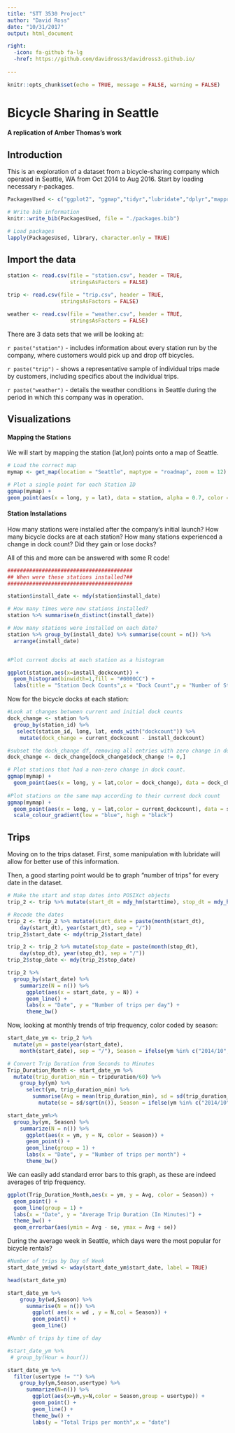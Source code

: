 ```yaml
---
title: "STT 3530 Project"
author: "David Ross"
date: "10/31/2017"
output: html_document

right:
  -icon: fa-github fa-lg
  -href: https://github.com/davidross3/davidross3.github.io/
  
---
```


```r
knitr::opts_chunk$set(echo = TRUE, message = FALSE, warning = FALSE)
```
# **Bicycle Sharing in Seattle**

#### A replication of Amber Thomas's work


## **Introduction**

This is an exploration of a dataset from a bicycle-sharing company which operated in Seattle, WA from Oct 2014 to Aug 2016. Start by loading necessary r-packages.


```r

PackagesUsed <- c("ggplot2", "ggmap","tidyr","lubridate","dplyr","mapproj","bookdown","scales")

# Write bib information
knitr::write_bib(PackagesUsed, file = "./packages.bib")

# Load packages
lapply(PackagesUsed, library, character.only = TRUE)
```

## **Import the data**

```r

station <- read.csv(file = "station.csv", header = TRUE, 
                    stringsAsFactors = FALSE)

trip <- read.csv(file = "trip.csv", header = TRUE, 
                 stringsAsFactors = FALSE)

weather <- read.csv(file = "weather.csv", header = TRUE, 
                    stringsAsFactors = FALSE)
```

There are 3 data sets that we will be looking at:

`r paste("station")` - includes information about every station run by the company, where customers would pick up and drop off bicycles.

`r paste("trip")` - shows a representative sample of individual trips made by customers, including specifics about the individual trips.

`r paste("weather")` - details the weather conditions in Seattle during the period in which this company was in operation. 






## **Visualizations**

#### Mapping the Stations

We will start by mapping the station (lat,lon) points onto a map of Seattle.

```r

# Load the correct map
mymap <- get_map(location = "Seattle", maptype = "roadmap", zoom = 12)

# Plot a single point for each Station ID
ggmap(mymap) + 
geom_point(aes(x = long, y = lat), data = station, alpha = 0.7, color = "darkred", size = 2)

```





#### Station Installations

How many stations were installed after the company's initial launch? How many bicycle docks are at each station? How many stations experienced a change in dock count? Did they gain or lose docks?

All of this and more can be answered with some R code! 

```r

########################################
## When were these stations installed?##
########################################

station$install_date <- mdy(station$install_date)

# How many times were new stations installed?
station %>% summarise(n_distinct(install_date))

# How many stations were installed on each date?
station %>% group_by(install_date) %>% summarise(count = n()) %>% 
  arrange(install_date)


#Plot current docks at each station as a histogram

ggplot(station,aes(x=install_dockcount)) +
  geom_histogram(binwidth=1,fill = "#0000CC") +
  labs(title = "Station Dock Counts",x = "Dock Count",y = "Number of Stations")
```





Now for the bicycle docks at each station:

```r
#Look at changes between current and initial dock counts
dock_change <- station %>% 
  group_by(station_id) %>% 
   select(station_id, long, lat, ends_with("dockcount")) %>%
    mutate(dock_change = current_dockcount - install_dockcount)

#subset the dock_change df, removing all entries with zero change in dock count
dock_change <- dock_change[dock_change$dock_change != 0,]

# Plot stations that had a non-zero change in dock count.
ggmap(mymap) +
  geom_point(aes(x = long, y = lat,color = dock_change), data = dock_change, alpha = 0.7, size = 4)
   
#Plot stations on the same map according to their current dock count
ggmap(mymap) + 
  geom_point(aes(x = long, y = lat,color = current_dockcount), data = station, alpha = 0.7, size = 2) +
  scale_colour_gradient(low = "blue", high = "black")

```





## Trips

Moving on to the trips dataset. First, some manipulation with lubridate will allow for better use of this information.

Then, a good starting point would be to graph "number of trips" for every date in the dataset.

```r

# Make the start and stop dates into POSIXct objects
trip_2 <- trip %>% mutate(start_dt = mdy_hm(starttime), stop_dt = mdy_hm(stoptime))

# Recode the dates
trip_2 <- trip_2 %>% mutate(start_date = paste(month(start_dt), 
    day(start_dt), year(start_dt), sep = "/"))
trip_2$start_date <- mdy(trip_2$start_date)

trip_2 <- trip_2 %>% mutate(stop_date = paste(month(stop_dt), 
    day(stop_dt), year(stop_dt), sep = "/"))
trip_2$stop_date <- mdy(trip_2$stop_date)

trip_2 %>% 
  group_by(start_date) %>%
    summarize(N = n()) %>%
      ggplot(aes(x = start_date, y = N)) + 
      geom_line() + 
      labs(x = "Date", y = "Number of trips per day") + 
      theme_bw()
```





Now, looking at monthly trends of trip frequency, color coded by season:

```r
start_date_ym <- trip_2 %>%
  mutate(ym = paste(year(start_date), 
    month(start_date), sep = "/"), Season = ifelse(ym %in% c("2014/10", "2014/11"), "Fall", ifelse(ym  %in% c("2014/12", "2015/1", "2015/2"), "Winter", ifelse(ym %in% c("2015/3", "2015/4", "2015/5"), "Spring", "Summer"))))

# Convert Trip Duration from Seconds to Minutes
Trip_Duration_Month <- start_date_ym %>%
  mutate(trip_duration_min = tripduration/60) %>%
    group_by(ym) %>%
      select(ym, trip_duration_min) %>% 
        summarise(Avg = mean(trip_duration_min), sd = sd(trip_duration_min)) %>%
          mutate(se = sd/sqrt(n()), Season = ifelse(ym %in% c("2014/10", "2014/11"), "Fall", ifelse(ym  %in% c("2014/12", "2015/1", "2015/2"), "Winter", ifelse(ym %in% c("2015/3", "2015/4", "2015/5"), "Spring", "Summer"))))

start_date_ym%>%
  group_by(ym, Season) %>%
    summarize(N = n()) %>%
      ggplot(aes(x = ym, y = N, color = Season)) +
      geom_point() +
      geom_line(group = 1) +
      labs(x = "Date", y = "Number of trips per month") +
      theme_bw()
```





We can easily add standard error bars to this graph, as these are indeed averages of trip frequency.

```r
ggplot(Trip_Duration_Month,aes(x = ym, y = Avg, color = Season)) +
  geom_point() +
  geom_line(group = 1) +
  labs(x = "Date", y = "Average Trip Duration (In Minutes)") +
  theme_bw() +
  geom_errorbar(aes(ymin = Avg - se, ymax = Avg + se))

```





During the average week in Seattle, which days were the most popular for bicycle rentals? 

```r
#Number of trips by Day of Week
start_date_ym$wd <- wday(start_date_ym$start_date, label = TRUE)

head(start_date_ym)

start_date_ym %>%
    group_by(wd,Season) %>%
      summarise(N = n()) %>%
        ggplot( aes(x = wd , y = N,col = Season)) +
        geom_point() +
        geom_line()

```







```r
#Numbr of trips by time of day

#start_date_ym %>%
 # group_by(Hour = hour())


```







```r
start_date_ym %>%
  filter(usertype != "") %>%
    group_by(ym,Season,usertype) %>%
      summarize(N=n()) %>%
        ggplot(aes(x=ym,y=N,color = Season,group = usertype)) +
        geom_point() +
        geom_line() +
        theme_bw() +
        labs(y = "Total Trips per month",x = "date")
```


